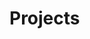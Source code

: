 
<Meta title="Components/Projects" component={Projects} />

# Projects

<Preview>
  <Story name="default">
    <Projects
      projects={[
        {
          highlight: boolean("highlight", true),
          name: text("name", "Name"),
          tagline: text("tagline", "Tagline"),
          url: text("url", "#"),
          lede: text("lede", "Lede"),
          thumbnailSrc: text(
            "thumbnailSrc",
            "https://via.placeholder.com/400x225"
          ),
          achievements: array("achievements", [
            "Achievement",
            "Achievement",
            "Achievement",
          ]),
          architecture: array("architecture", [
            "Architecture",
            "Architecture",
            "Architecture",
          ]),
          libraries: array("libraries", ["Librarie", "Librarie", "Librarie"]),
        },
      ]}
    />
  </Story>
</Preview>
